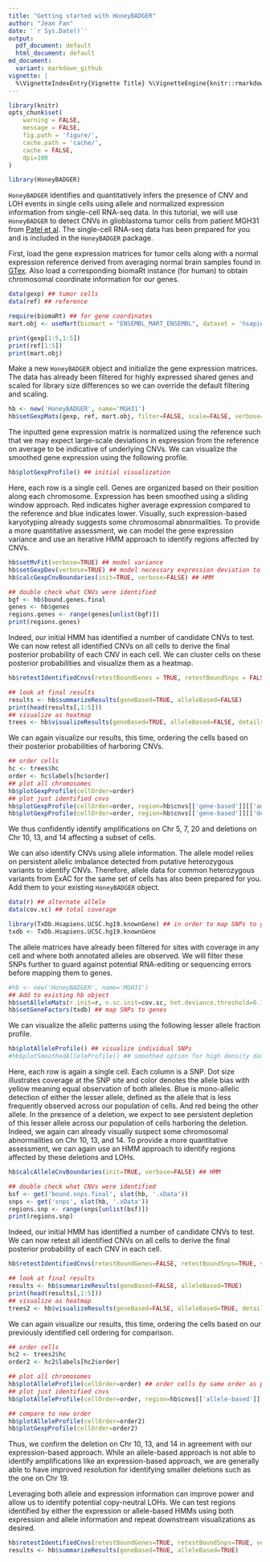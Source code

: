 ```yaml
---
title: "Getting started with HoneyBADGER"
author: "Jean Fan"
date: '`r Sys.Date()`'
output:
  pdf_document: default
  html_document: default
md_document:
  variant: markdown_github
vignette: |
  %\VignetteIndexEntry{Vignette Title} %\VignetteEngine{knitr::rmarkdown} \usepackage[utf8]{inputenc}
---
```



```r
library(knitr)
opts_chunk$set(
    warning = FALSE,
    message = FALSE,
    fig.path = 'figure/',
    cache.path = 'cache/',
    cache = FALSE,
    dpi=100
)
```


```r
library(HoneyBADGER)
```

`HoneyBADGER` identifies and quantitatively infers the presence of CNV and LOH events in single cells using allele and normalized expression information from single-cell RNA-seq data. In this tutorial, we will use `HoneyBADGER` to detect CNVs in glioblastoma tumor cells from patient MGH31 from [Patel et al](http://science.sciencemag.org/content/344/6190/1396). The single-cell RNA-seq data has been prepared for you and is included in the `HoneyBADGER` package. 

First, load the gene expression matrices for tumor cells along with a normal expression reference derived from averaging normal brain samples found in [GTex](https://www.gtexportal.org/home/). Also load a corresponding biomaRt instance (for human) to obtain chromosomal coordinate information for our genes. 

```r
data(gexp) ## tumor cells
data(ref) ## reference

require(biomaRt) ## for gene coordinates
mart.obj <- useMart(biomart = "ENSEMBL_MART_ENSEMBL", dataset = 'hsapiens_gene_ensembl', host = "jul2015.archive.ensembl.org")

print(gexp[1:5,1:5])
print(ref[1:5])
print(mart.obj)
```

Make a new `HoneyBADGER` object and initialize the gene expression matrices. The data has already been filtered for highly expressed shared genes and scaled for library size differences so we can override the default filtering and scaling. 

```r
hb <- new('HoneyBADGER', name='MGH31')
hb$setGexpMats(gexp, ref, mart.obj, filter=FALSE, scale=FALSE, verbose=TRUE)
```

The inputted gene expression matrix is normalized using the reference such that we may expect large-scale deviations in expression from the reference on average to be indicative of underlying CNVs. We can visualize the smoothed gene expression using the following profile. 

```r
hb$plotGexpProfile() ## initial visualization
```

Here, each row is a single cell. Genes are organized based on their position along each chromosome. Expression has been smoothed using a sliding window approach. Red indicates higher average expression compared to the reference and blue indicates lower. Visually, such expression-based karyotyping already suggests some chromosomal abnormalities. To provide a more quantitative assessment, we can model the gene expression variance and use an iterative HMM approach to identify regions affected by CNVs.

```r
hb$setMvFit(verbose=TRUE) ## model variance
hb$setGexpDev(verbose=TRUE) ## model necessary expression deviation to identify CNVs
hb$calcGexpCnvBoundaries(init=TRUE, verbose=FALSE) ## HMM

## double check what CNVs were identified
bgf <- hb$bound.genes.final
genes <- hb$genes
regions.genes <- range(genes[unlist(bgf)])
print(regions.genes)
```

Indeed, our initial HMM has identified a number of candidate CNVs to test. We can now retest all identified CNVs on all cells to derive the final posterior probability of each CNV in each cell. We can cluster cells on these posterior probabilities and visualize them as a heatmap. 

```r
hb$retestIdentifiedCnvs(retestBoundGenes = TRUE, retestBoundSnps = FALSE, verbose=FALSE)

## look at final results
results <- hb$summarizeResults(geneBased=TRUE, alleleBased=FALSE)
print(head(results[,1:5]))
## visualize as heatmap 
trees <- hb$visualizeResults(geneBased=TRUE, alleleBased=FALSE, details=TRUE, margins=c(25,15))
```

We can again visualize our results, this time, ordering the cells based on their posterior probabilities of harboring CNVs. 

```r
## order cells
hc <- trees$hc
order <- hc$labels[hc$order]
## plot all chromosomes
hb$plotGexpProfile(cellOrder=order)
## plot just identified cnvs
hb$plotGexpProfile(cellOrder=order, region=hb$cnvs[['gene-based']][['amp']])
hb$plotGexpProfile(cellOrder=order, region=hb$cnvs[['gene-based']][['del']])
```

We thus confidently identify amplifications on Chr 5, 7, 20 and deletions on Chr 10, 13, and 14 affecting a subset of cells. 

We can also identify CNVs using allele information. The allele model relies on persistent allelic imbalance detected from putative heterozygous variants to identify CNVs. Therefore, allele data for common heterozygous variants from ExAC for the same set of cells has also been prepared for you. Add them to your existing `HoneyBADGER` object. 

```r
data(r) ## alternate allele
data(cov.sc) ## total coverage

library(TxDb.Hsapiens.UCSC.hg19.knownGene) ## in order to map SNPs to genes
txdb <- TxDb.Hsapiens.UCSC.hg19.knownGene
```

The allele matrices have already been filtered for sites with coverage in any cell and where both annotated alleles are observed. We will filter these SNPs further to guard against potential RNA-editing or sequencing errors before mapping them to genes. 

```r
#hb <- new('HoneyBADGER', name='MGH31')
## Add to existing hb object
hb$setAlleleMats(r.init=r, n.sc.init=cov.sc, het.deviance.threshold=0.1, n.cores=detectCores())
hb$setGeneFactors(txdb) ## map SNPs to genes
```

We can visualize the allelic patterns using the following lesser allele fraction profile. 

```r
hb$plotAlleleProfile() ## visualize individual SNPs
#hb$plotSmoothedAlleleProfile() ## smoothed option for high density data
```

Here, each row is again a single cell. Each column is a SNP. Dot size illustrates coverage at the SNP site and color denotes the allele bias with yellow meaning equal observation of both alleles. Blue is mono-allelic detection of either the lesser allele, defined as the allele that is less frequently observed across our population of cells. And red being the other allele. In the presence of a deletion, we expect to see persistent depletion of this lesser allele across our population of cells harboring the deletion. Indeed, we again can already visually suspect some chromosomal abnormalities on Chr 10, 13, and 14. To provide a more quantitative assessment, we can again use an HMM approach to identify regions affected by these deletions and LOHs. 

```r
hb$calcAlleleCnvBoundaries(init=TRUE, verbose=FALSE) ## HMM

## double check what CNVs were identified
bsf <- get('bound.snps.final', slot(hb, '.xData'))
snps <- get('snps', slot(hb, '.xData'))
regions.snp <- range(snps[unlist(bsf)])
print(regions.snp)
```

Indeed, our initial HMM has identified a number of candidate CNVs to test. We can now retest all identified CNVs on all cells to derive the final posterior probability of each CNV in each cell.

```r
hb$retestIdentifiedCnvs(retestBoundGenes=FALSE, retestBoundSnps=TRUE, verbose=FALSE)

## look at final results
results <- hb$summarizeResults(geneBased=FALSE, alleleBased=TRUE)
print(head(results[,1:5]))
## visualize as heatmap 
trees2 <- hb$visualizeResults(geneBased=FALSE, alleleBased=TRUE, details=TRUE, margins=c(25,15))
```

We can again visualize our results, this time, ordering the cells based on our previously identified cell ordering for comparison. 

```r
## order cells
hc2 <- trees2$hc
order2 <- hc2$labels[hc2$order]

## plot all chromosomes
hb$plotAlleleProfile(cellOrder=order) ## order cells by same order as previously
## plot just identified cnvs
hb$plotAlleleProfile(cellOrder=order, region=hb$cnvs[['allele-based']][['del.loh']])

## compare to new order
hb$plotAlleleProfile(cellOrder=order2) 
hb$plotGexpProfile(cellOrder=order2) 
```

Thus, we confirm the deletion on Chr 10, 13, and 14 in agreement with our expression-based approach. While an allele-based approach is not able to identify amplifications like an expression-based approach, we are generally able to have improved resolution for identifying smaller deletions such as the one on Chr 19. 

Leveraging both allele and expression information can improve power and allow us to identify potential copy-neutral LOHs. We can test regions identified by either the expression or allele-based HMMs using both expression and allele information and repeat downstream visualizations as desired.

```r
hb$retestIdentifiedCnvs(retestBoundGenes=TRUE, retestBoundSnps=TRUE, verbose=FALSE)
results <- hb$summarizeResults(geneBased=TRUE, alleleBased=TRUE)
```